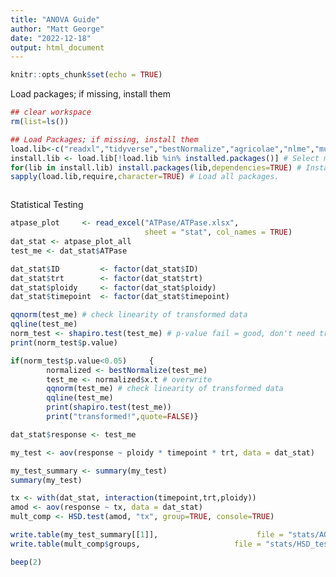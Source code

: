 ```yaml
---
title: "ANOVA Guide"
author: "Matt George"
date: "2022-12-18"
output: html_document
---
```


```r
knitr::opts_chunk$set(echo = TRUE)
```

Load packages; if missing, install them
```r
## clear workspace
rm(list=ls())

## Load Packages; if missing, install them
load.lib<-c("readxl","tidyverse","bestNormalize","agricolae","nlme","multcomp","rstatix") # List of required packages
install.lib <- load.lib[!load.lib %in% installed.packages()] # Select missing packages
for(lib in install.lib) install.packages(lib,dependencies=TRUE) # Install missing packages + dependencies
sapply(load.lib,require,character=TRUE) # Load all packages.

```

```r

```




Statistical Testing
```R
atpase_plot     <- read_excel("ATPase/ATPase.xlsx",
                              sheet = "stat", col_names = TRUE)
dat_stat <- atpase_plot_all
test_me <- dat_stat$ATPase

dat_stat$ID         <- factor(dat_stat$ID)
dat_stat$trt        <- factor(dat_stat$trt)
dat_stat$ploidy     <- factor(dat_stat$ploidy)
dat_stat$timepoint  <- factor(dat_stat$timepoint)

qqnorm(test_me) # check linearity of transformed data
qqline(test_me)
norm_test <- shapiro.test(test_me) # p-value fail = good, don't need transformation
print(norm_test$p.value)

if(norm_test$p.value<0.05)     {
        normalized <- bestNormalize(test_me)
        test_me <- normalized$x.t # overwrite
        qqnorm(test_me) # check linearity of transformed data
        qqline(test_me)
        print(shapiro.test(test_me))
        print("transformed!",quote=FALSE)}

dat_stat$response <- test_me 

my_test <- aov(response ~ ploidy * timepoint * trt, data = dat_stat)

my_test_summary <- summary(my_test)
summary(my_test)

tx <- with(dat_stat, interaction(timepoint,trt,ploidy))
amod <- aov(response ~ tx, data = dat_stat)
mult_comp <- HSD.test(amod, "tx", group=TRUE, console=TRUE)

write.table(my_test_summary[[1]],                      file = "stats/AOV_atpase.csv",      row.names = TRUE)
write.table(mult_comp$groups,                     file = "stats/HSD_test_atpase.csv", row.names = TRUE)

beep(2)

```